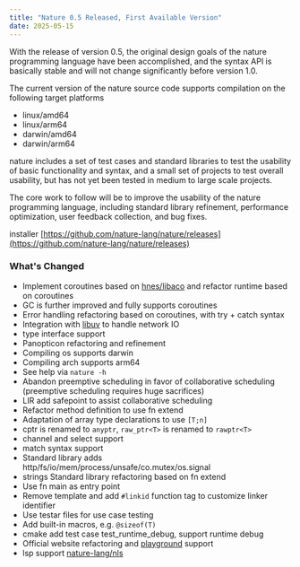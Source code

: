 ```yaml
---
title: "Nature 0.5 Released, First Available Version"
date: 2025-05-15
---
```


With the release of version 0.5, the original design goals of the nature programming language have been accomplished, and the syntax API is basically stable and will not change significantly before version 1.0.

The current version of the nature source code supports compilation on the following target platforms
- linux/amd64
- linux/arm64
- darwin/amd64
- darwin/arm64

nature includes a set of test cases and standard libraries to test the usability of basic functionality and syntax, and a small set of projects to test overall usability, but has not yet been tested in medium to large scale projects.

The core work to follow will be to improve the usability of the nature programming language, including standard library refinement, performance optimization, user feedback collection, and bug fixes.

installer [https://github.com/nature-lang/nature/releases](https://github.com/nature-lang/nature/releases)

### What's Changed

- Implement coroutines based on [hnes/libaco](https://github.com/hnes/libaco) and refactor runtime based on coroutines
- GC is further improved and fully supports coroutines
- Error handling refactoring based on coroutines, with try + catch syntax
- Integration with [libuv](https://github.com/libuv/libuv) to handle network IO
- type interface support
- Panopticon refactoring and refinement
- Compiling os supports darwin
- Compiling arch supports arm64
- See help via `nature -h`
- Abandon preemptive scheduling in favor of collaborative scheduling (preemptive scheduling requires huge sacrifices)
- LIR add safepoint to assist collaborative scheduling
- Refactor method definition to use fn extend
- Adaptation of array type declarations to use `[T;n]`
- cptr is renamed to `anyptr`, `raw_ptr<T>` is renamed to `rawptr<T>`
- channel and select support
- match syntax support
- Standard library adds http/fs/io/mem/process/unsafe/co.mutex/os.signal
- strings Standard library refactoring based on fn extend
- Use fn main as entry point
- Remove template and add `#linkid` function tag to customize linker identifier
- Use testar files for use case testing
- Add built-in macros, e.g. `@sizeof(T)`
- cmake add test case test_runtime_debug, support runtime debug
- Official website refactoring and [playground](https://nature-lang.org/playground) support
- lsp support [nature-lang/nls](https://github.com/nature-lang/nls)